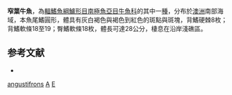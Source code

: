 {{Speciesbox
| genus = Bovichtus
| species = angustifrons
| status = NE
| status_system = 
| authority = {{le|查爾斯·塔特·里根|Charles Tate Regan|Regan}}, 1913
| synonyms = *''Bovichthys angustifrons, Regan, 1913''
}}

'''窄葉牛魚'''，為[[輻鰭魚綱|輻鰭魚綱]][[鱸形目|鱸形目]][[南極魚亞目|南極魚亞目]][[牛魚科|牛魚科]]的其中一[[種|種]]，分布於[[澳洲|澳洲]]南部海域，本魚尾鰭圓形，體具有灰白褐色與褐色到紅色的斑點與斑塊，背鰭硬棘8枚；背鰭軟條18至19；臀鰭軟條18枚，體長可達28公分，棲息在沿岸淺礁區。

==参考文献==
*{{FishBase_species|genus=Bovichtus|species=angustifrons|year=2011|month=12}}
{{taxonbar}}

[[Category:牛魚屬|angustifrons]]
[[Category:澳洲鱼类|A]]
[[Category:1913年描述的鱼类|E]]


{{animal-stub}}